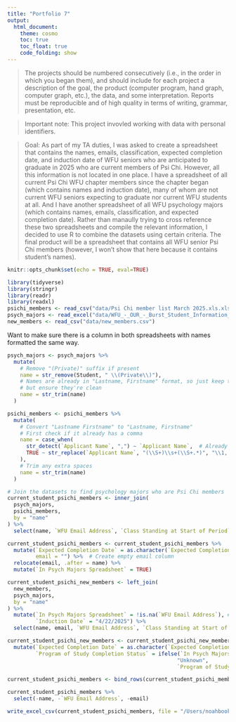 ```yaml
---
title: "Portfolio 7"
output: 
  html_document:
    theme: cosmo
    toc: true
    toc_float: true
    code_folding: show
---
```


> The projects should be numbered consecutively (i.e., in the order in which you began them), and should include for each project a description of the goal, the product (computer program, hand graph, computer graph, etc.), the data, and some interpretation. Reports must be reproducible and of high quality in terms of writing, grammar, presentation, etc.

> Important note: This project invovled working with data with personal identifiers.

> Goal: As part of my TA duties, I was asked to create a spreadsheet that contains the names, emails, classification, expected completion date, and induction date of WFU seniors who are anticipated to graduate in 2025 who are current members of Psi Chi. However, all this information is not located in one place. I have a spreadsheet of all current Psi Chi WFU chapter members since the chapter began (which contains names and induction date), many of whom are not current WFU seniors expecting to graduate nor current WFU students at all. And I have another spreadsheet of all WFU psychology majors (which contains names, emails, classification, and expected completion date). Rather than manaully trying to cross reference these two spreadsheets and compile the relevant information, I decided to use R to combine the datasets using certain criteria. The final product will be a spreadsheet that contains all WFU senior Psi Chi members (however, I won't show that here because it contains student's names).

```r
knitr::opts_chunk$set(echo = TRUE, eval=TRUE)
```



```r
library(tidyverse)
library(stringr)
library(readr)
library(readxl)
psichi_members <- read_csv("data/Psi Chi member list March 2025.xls.xlsx - Psi Chi member list March 2025.csv")
psych_majors <- read_excel("data/WFU_-_OUR_-_Burst_Student_Information_Profile_-_by_Major_3.6.2025 Psi Chi.xlsx")
new_members <- read_csv("data/new_members.csv")
```

Want to make sure there is a column in both spreadsheets with names formatted the same way.

```r
psych_majors <- psych_majors %>%
  mutate(
    # Remove "(Private)" suffix if present
    name = str_remove(Student, " \\(Private\\)"),
    # Names are already in "Lastname, Firstname" format, so just keep them as is
    # but ensure they're clean
    name = str_trim(name)
  )

psichi_members <- psichi_members %>%
  mutate(
    # Convert "Lastname Firstname" to "Lastname, Firstname"
    # First check if it already has a comma
    name = case_when(
      str_detect(`Applicant Name`, ",") ~ `Applicant Name`,  # Already in "Lastname, Firstname" format
      TRUE ~ str_replace(`Applicant Name`, "(\\S+)\\s+(\\S+.*)", "\\1, \\2")  # Convert "Lastname Firstname" to "Lastname, Firstname"
    ),
    # Trim any extra spaces
    name = str_trim(name)
  )
```

```r
# Join the datasets to find psychology majors who are Psi Chi members
current_student_psichi_members <- inner_join(
  psych_majors,
  psichi_members,
  by = "name"
) %>% 
  select(name, `WFU Email Address`, `Class Standing at Start of Period`, `Program of Study Completion Status`, `Expected Completion Date`, `Induction Date`)

current_student_psichi_members <- current_student_psichi_members %>%
  mutate(`Expected Completion Date` = as.character(`Expected Completion Date`),
         email = "") %>%  # Create empty email column
  relocate(email, .after = name) %>% 
  mutate(`In Psych Majors Spreadsheet` = TRUE)
```

```r
current_student_psichi_new_members <- left_join(
  new_members,
  psych_majors,
  by = "name"
) %>% 
  mutate(`In Psych Majors Spreadsheet` = !is.na(`WFU Email Address`), # Create indicator variable
         `Induction Date` = "4/22/2025") %>% 
  select(name, email, `WFU Email Address`, `Class Standing at Start of Period`, `Program of Study Completion Status`, `Expected Completion Date`, `Induction Date`, `In Psych Majors Spreadsheet`)

current_student_psichi_new_members <- current_student_psichi_new_members %>%
  mutate(`Expected Completion Date` = as.character(`Expected Completion Date`),
         `Program of Study Completion Status` = ifelse(`In Psych Majors Spreadsheet` == FALSE, 
                                                      "Unknown", 
                                                      `Program of Study Completion Status`))
```

```r
current_student_psichi_members <- bind_rows(current_student_psichi_members, current_student_psichi_new_members)
```

```r
current_student_psichi_members %>% 
  select(-name, -`WFU Email Address`, -email)
```


```r
write_excel_csv(current_student_psichi_members, file = "/Users/noahbooker/Documents/Documents/TA/Office/Psi Chi/current_student_psichi_members_Spring2025.csv")
```


